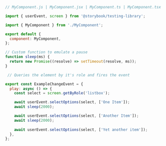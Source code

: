 ```js
// MyComponent.js | MyComponent.jsx | MyComponent.ts | MyComponent.tsx

import { userEvent, screen } from '@storybook/testing-library';

import { MyComponent } from './MyComponent';

export default {
  component: MyComponent,
};

// Custom function to emulate a pause 
function sleep(ms) {
  return new Promise((resolve) => setTimeout(resolve, ms));
}

 // Queries the element by it's role and fires the event

export const ExampleChangeEvent = {
  play: async () => {
    const select = screen.getByRole('listbox');

    await userEvent.selectOptions(select, ['One Item']);
    await sleep(2000);

    await userEvent.selectOptions(select, ['Another Item']);
    await sleep(2000);
    
    await userEvent.selectOptions(select, ['Yet another item']);
  },
};
```